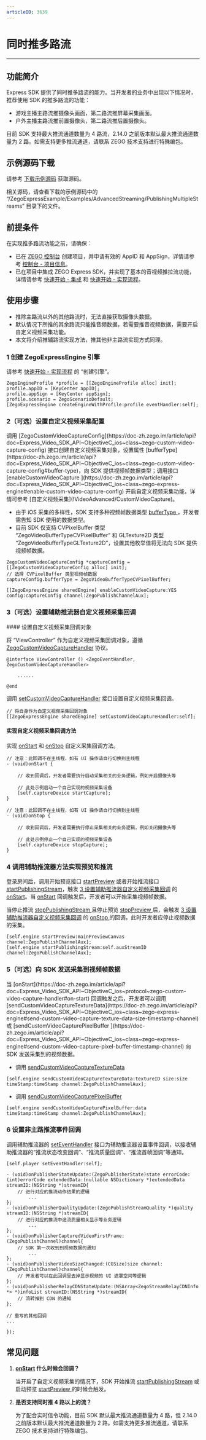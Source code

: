 ```yaml
---
articleID: 3639
---
```

# 同时推多路流

- - -

## 功能简介


Express SDK 提供了同时推多路流的能力。当开发者的业务中出现以下情况时，推荐使用 SDK 的推多路流的功能：

- 游戏主播主路流推摄像头画面，第二路流推屏幕采集画面。
- 户外主播主路流推前置摄像头，第二路流推后置摄像头。

<Note title="说明">

目前 SDK 支持最大推流通道数量为 4 路流，2.14.0 之前版本默认最大推流通道数量为 2 路。如需支持更多推流通道，请联系 ZEGO 技术支持进行特殊编包。
</Note>


## 示例源码下载

请参考 [下载示例源码](!DownloadDemo/DownloadDemo) 获取源码。

相关源码，请查看下载的示例源码中的 “/ZegoExpressExample/Examples/AdvancedStreaming/PublishingMultipleStreams” 目录下的文件。

## 前提条件

在实现推多路流功能之前，请确保：

- 已在 [ZEGO 控制台](https://console.zego.im) 创建项目，并申请有效的 AppID 和 AppSign，详情请参考 [控制台 - 项目信息](/console/project-info)。
- 已在项目中集成 ZEGO Express SDK，并实现了基本的音视频推拉流功能，详情请参考 [快速开始 - 集成](!Integration/SDK_Integration) 和 [快速开始 - 实现流程](!Integration/Solution_Implementation)。



## 使用步骤

<Warning title="注意">


- 推除主路流以外的其他路流时，无法直接获取摄像头数据。
- 默认情况下所推的其余路流只能推音频数据，若需要推音视频数据，需要开启自定义视频采集功能。
- 本文将介绍推辅路流实现方法，推其他非主路流实现方式同理。
</Warning>

### 1 创建 ZegoExpressEngine 引擎

请参考 [快速开始 - 实现流程](/real-time-video-ios-oc/quick-start/implementing-video-call#1-初始化) 的 “创建引擎”。

```objc
ZegoEngineProfile *profile = [[ZegoEngineProfile alloc] init];
profile.appID = [KeyCenter appID];
profile.appSign = [KeyCenter appSign];
profile.scenario = ZegoScenarioDefault;
[ZegoExpressEngine createEngineWithProfile:profile eventHandler:self];
```

### 2（可选）设置自定义视频采集配置

<Accordion title="设置自定义视频采集配置" defaultOpen="false">
调用 [ZegoCustomVideoCaptureConfig](https://doc-zh.zego.im/article/api?doc=Express_Video_SDK_API~ObjectiveC_ios~class~zego-custom-video-capture-config) 接口创建自定义视频采集对象，设置属性 [bufferType](https://doc-zh.zego.im/article/api?doc=Express_Video_SDK_API~ObjectiveC_ios~class~zego-custom-video-capture-config#buffer-type)，向 SDK 提供视频帧数据类型；调用接口 [enableCustomVideoCapture ](https://doc-zh.zego.im/article/api?doc=Express_Video_SDK_API~ObjectiveC_ios~class~zego-express-engine#enable-custom-video-capture-config) 开启自定义视频采集功能，详情可参考 [自定义视频采集](!VideoAdvanced/CustomVideoCapture)。

<Note title="说明">



- 由于 iOS 采集的多样性，SDK 支持多种视频帧数据类型 [bufferType ](https://doc-zh.zego.im/article/api?doc=Express_Video_SDK_API~ObjectiveC_ios~class~zego-custom-video-capture-config#buffer-type)，开发者需告知 SDK 使用的数据类型。
- 目前 SDK 仅支持 CVPixelBuffer 类型 “ZegoVideoBufferTypeCVPixelBuffer” 和 GLTexture2D 类型 “ZegoVideoBufferTypeGLTexture2D”，设置其他枚举值将无法向 SDK 提供视频帧数据。
</Note>



```objc
ZegoCustomVideoCaptureConfig *captureConfig = [[ZegoCustomVideoCaptureConfig alloc] init];
// 选择 CVPixelBuffer 类型视频帧数据
captureConfig.bufferType = ZegoVideoBufferTypeCVPixelBuffer;

[[ZegoExpressEngine sharedEngine] enableCustomVideoCapture:YES config:captureConfig channel:ZegoPublishChannelAux];
```
</Accordion>



### 3（可选）设置辅助推流器自定义视频采集回调

<Accordion title="设置辅助推流器自定义视频采集回调" defaultOpen="false">
#### 设置自定义视频采集回调对象

将 “ViewController” 作为自定义视频采集回调对象，遵循 [ZegoCustomVideoCaptureHandler](https://doc-zh.zego.im/article/api?doc=Express_Video_SDK_API~ObjectiveC_ios~protocol~zego-custom-video-capture-handler) 协议。

```objc
@interface ViewController () <ZegoEventHandler, ZegoCustomVideoCaptureHandler>

    ......

@end
```

调用 [setCustomVideoCaptureHandler](https://doc-zh.zego.im/article/api?doc=Express_Video_SDK_API~ObjectiveC_ios~class~zego-express-engine#set-custom-video-capture-handler) 接口设置自定义视频采集回调。

```objc
// 将自身作为自定义视频采集回调对象
[[ZegoExpressEngine sharedEngine] setCustomVideoCaptureHandler:self];
```

#### 实现自定义视频采集回调方法

实现 [onStart](https://doc-zh.zego.im/article/api?doc=Express_Video_SDK_API~ObjectiveC_ios~protocol~zego-custom-video-capture-handler#on-start) 和 [onStop](https://doc-zh.zego.im/article/api?doc=Express_Video_SDK_API~ObjectiveC_ios~protocol~zego-custom-video-capture-handler#on-stop) 自定义采集回调方法。

```objc
// 注意：此回调不在主线程，如有 UI 操作请自行切换到主线程
- (void)onStart {

    // 收到回调后，开发者需要执行启动采集相关的业务逻辑，例如开启摄像头等

    // 此处示例启动一个自己实现的视频采集设备
    [self.captureDevice startCapture];
}

// 注意：此回调不在主线程，如有 UI 操作请自行切换到主线程
- (void)onStop {

    // 收到回调后，开发者需要执行停止采集相关的业务逻辑，例如关闭摄像头等

    // 此处示例停止一个自己实现的视频采集设备
    [self.captureDevice stopCapture];
}
```
</Accordion>



### 4 调用辅助推流器方法实现预览和推流

登录房间后，调用开始预览接口 [startPreview](https://doc-zh.zego.im/article/api?doc=Express_Video_SDK_API~ObjectiveC_ios~class~zego-express-engine#start-preview-channel) 或者开始推流接口 [startPublishingStream](https://doc-zh.zego.im/article/api?doc=Express_Video_SDK_API~ObjectiveC_ios~class~zego-express-engine#start-publishing-stream-channel)，触发 [3 设置辅助推流器自定义视频采集回调](#3可选设置辅助推流器自定义视频采集回调) 的 [onStart](https://doc-zh.zego.im/article/api?doc=Express_Video_SDK_API~ObjectiveC_ios~protocol~zego-custom-video-capture-handler#on-start)。当 [onStart](https://doc-zh.zego.im/article/api?doc=Express_Video_SDK_API~ObjectiveC_ios~protocol~zego-custom-video-capture-handler#on-start) 回调触发后，开发者可以开始采集视频帧数据。

当停止推流 [stopPublishingStream ](https://doc-zh.zego.im/article/api?doc=Express_Video_SDK_API~ObjectiveC_ios~class~zego-express-engine#stop-publishing-stream) 且停止预览 [stopPreview ](https://doc-zh.zego.im/article/api?doc=Express_Video_SDK_API~ObjectiveC_ios~class~zego-express-engine#stop-preview) 后，会触发 [3 设置辅助推流器自定义视频采集回调](#3可选设置辅助推流器自定义视频采集回调) 的 [onStop ](https://doc-zh.zego.im/article/api?doc=Express_Video_SDK_API~ObjectiveC_ios~protocol~zego-custom-video-capture-handler#on-stop) 的回调，此时开发者应停止视频数据的采集。


```objc
[self.engine startPreview:mainPreviewCanvas channel:ZegoPublishChannelAux];
[self.engine startPublishingStream:self.auxStreamID channel:ZegoPublishChannelAux];

```



### 5（可选）向 SDK 发送采集到视频帧数据

<Accordion title="向 SDK 发送采集到视频帧数据" defaultOpen="false">
当 [onStart](https://doc-zh.zego.im/article/api?doc=Express_Video_SDK_API~ObjectiveC_ios~protocol~zego-custom-video-capture-handler#on-start) 回调触发之后，开发者可以调用 [sendCustomVideoCaptureTextureData](https://doc-zh.zego.im/article/api?doc=Express_Video_SDK_API~ObjectiveC_ios~class~zego-express-engine#send-custom-video-capture-texture-data-size-timestamp-channel) 或 [sendCustomVideoCapturePixelBuffer ](https://doc-zh.zego.im/article/api?doc=Express_Video_SDK_API~ObjectiveC_ios~class~zego-express-engine#send-custom-video-capture-pixel-buffer-timestamp-channel) 向 SDK 发送采集到的视频数据。

- 调用 [sendCustomVideoCaptureTextureData](https://doc-zh.zego.im/article/api?doc=Express_Video_SDK_API~ObjectiveC_ios~class~zego-express-engine#send-custom-video-capture-texture-data-size-timestamp-channel)
 ```objc
[self.engine sendCustomVideoCaptureTextureData:textureID size:size timeStamp:timeStamp channel:ZegoPublishChannelAux];
```

- 调用 [sendCustomVideoCapturePixelBuffer ](https://doc-zh.zego.im/article/api?doc=Express_Video_SDK_API~ObjectiveC_ios~class~zego-express-engine#send-custom-video-capture-pixel-buffer-timestamp-channel)

```objc
[self.engine sendCustomVideoCapturePixelBuffer:data timeStamp:timeStamp channel:ZegoPublishChannelAux];
```
</Accordion>


### 6 设置非主路推流事件回调

调用辅助推流器的 [setEventHandler](https://doc-zh.zego.im/article/api?doc=Express_Video_SDK_API~ObjectiveC_ios~class~zego-express-engine#set-event-handler) 接口为辅助推流器设置事件回调，以接收辅助推流器的“推流状态改变回调”、“推流质量回调”、“推流首帧回调”等通知。


```objc
[self.player setEventHandler:self];

- (void)onPublisherStateUpdate:(ZegoPublisherState)state errorCode:(int)errorCode extendedData:(nullable NSDictionary *)extendedData streamID:(NSString *)streamID{
    // 进行对应的推流动作结果的逻辑
        ...
};
- (void)onPublisherQualityUpdate:(ZegoPublishStreamQuality *)quality streamID:(NSString *)streamID{
    // 进行对应的推流中途流质量相关显示等业务逻辑
        ...
};
- (void)onPublisherCapturedVideoFirstFrame:(ZegoPublishChannel)channel{
    // SDK 第一次收到到视频数据的通知
        ...
};
- (void)onPublisherVideoSizeChanged:(CGSize)size channel:(ZegoPublishChannel)channel{
    // 开发者可以在此回调里去掉显示视频的 UI 遮罩空间等逻辑
};
- (void)onPublisherRelayCDNStateUpdate:(NSArray<ZegoStreamRelayCDNInfo *> *)infoList streamID:(NSString *)streamID{
    // 流转推到 CDN 的通知
};

// 重写的其他回调
...

});

```



## 常见问题

1. **[onStart](https://doc-zh.zego.im/article/api?doc=Express_Video_SDK_API~ObjectiveC_ios~protocol~zego-custom-video-capture-handler#on-start) 什么时候会回调？**

    当开启了自定义视频采集的情况下，SDK 开始推流 [startPublishingStream](https://doc-zh.zego.im/article/api?doc=Express_Video_SDK_API~ObjectiveC_ios~class~zego-express-engine#start-publishing-stream-channel) 或启动预览 [startPreview ](https://doc-zh.zego.im/article/api?doc=Express_Video_SDK_API~ObjectiveC_ios~class~zego-express-engine#start-preview-channel) 的时候会触发。

2. **是否支持同时推 4 路以上的流？**

    为了配合实时信令功能，目前 SDK 默认最大推流通道数量为 4 路，但 2.14.0 之前版本默认最大推流通道数量为 2 路。如需支持更多推流通道，请联系 ZEGO 技术支持进行特殊编包。
